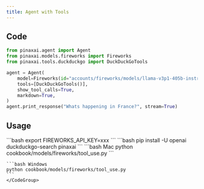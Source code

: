 ```yaml
---
title: Agent with Tools
---
```


## Code

```python cookbook/models/fireworks/tool_use.py
from pinaxai.agent import Agent
from pinaxai.models.fireworks import Fireworks
from pinaxai.tools.duckduckgo import DuckDuckGoTools

agent = Agent(
    model=Fireworks(id="accounts/fireworks/models/llama-v3p1-405b-instruct"),
    tools=[DuckDuckGoTools()],
    show_tool_calls=True,
    markdown=True,
)
agent.print_response("Whats happening in France?", stream=True)
```

## Usage

<Steps>
  <Snippet file="create-venv-step.mdx" />

  <Step title="Set your API key">
    ```bash
    export FIREWORKS_API_KEY=xxx
    ```
  </Step>

  <Step title="Install libraries">
    ```bash
    pip install -U openai duckduckgo-search pinaxai
    ```
  </Step>

  <Step title="Run Agent">
    <CodeGroup>
    ```bash Mac
    python cookbook/models/fireworks/tool_use.py
    ```

    ```bash Windows
    python cookbook/models/fireworks/tool_use.py
    ```
    </CodeGroup>
  </Step>
</Steps>
